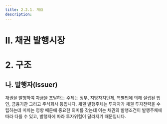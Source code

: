 ```yaml
---
title: 2.2.1. 개요
description: 
---
```


# Ⅱ. 채권 발행시장
# 2. 구조

## 나. 발행자(Issuer)

채권을 발행하여 자금을 조달하는 주체는 정부, 지방자치단체, 특별법에 의해 설립된 법인, 금융기관 그리고 주식회사 등입니다. 채권 발행주체는 투자자가 채권 투자전략을 수립하는데 미치는 영향 때문에 중요한 의미를 갖는데 이는 채권의 발행조건이 발행주체에 따라 다를 수 있고, 발행자에 따라 투자위험이 달라지기 때문입니다.